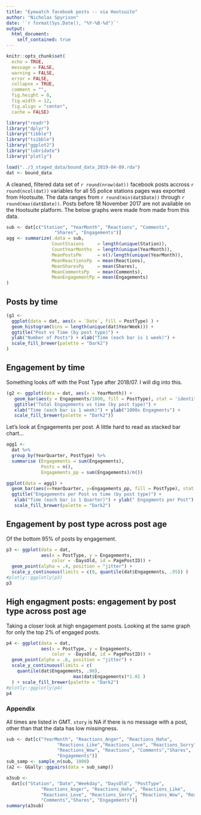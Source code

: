 ```yaml
---
title: "Eyewatch facebook posts -- via Hootsuite"
author: "Nicholas Spyrison"
date: '`r format(Sys.Date(), "%Y-%B-%d")`'
output: 
  html_document:
    self_contained: true
---
```

```r
knitr::opts_chunk$set(
  echo = TRUE,
  message = FALSE,
  warning = FALSE,
  error = FALSE, 
  collapse = TRUE,
  comment = "",
  fig.height = 8,
  fig.width = 12,
  fig.align = "center",
  cache = FALSE)

library("readr")
library("dplyr")
library("tibble")
library("tsibble")
library("ggplot2")
library("lubridate")
library("plotly")

load("../3_staged_data/bound_data_2019-04-09.rda")
dat <- bound_data
```

A cleaned, filtered data set of `r round(nrow(dat))` facebook posts accross `r round(ncol(dat))` variables for all 55 police stations pages was exported from Hootsuite. The data ranges from `r round(min(dat$Date))` through `r round(max(dat$Date))`. Posts before 18 November 2017 are not available on the Hootsuite platform. The below graphs were made from made from this data.

```r
sub <- dat[c("Station", "YearMonth", "Reactions", "Comments",
                  "Shares", "Engagements")]
agg <- summarize(.data = sub,
                 CountStaions     = length(unique(Station)),
                 CountYearMonths  = length(unique(YearMonth)),
                 MeanPostsPm      = n()/length(unique(YearMonth)),
                 MeanReactionsPp  = mean(Reactions),
                 MeanSharesPp     = mean(Shares),
                 MeanCommentsPp   = mean(Comments),
                 MeanEngagementPp = mean(Engagements)
)
```

## Posts by time

```r
(g1 <-
  ggplot(data = dat, aes(x = `Date`, fill = PostType) ) +
  geom_histogram(bins = length(unique(dat$YearWeek))) +
  ggtitle("Post vs Time (by post type)") +
  ylab("Number of Posts") + xlab("Time (each bar is 1 week)") +
  scale_fill_brewer(palette = "Dark2") 
)
```

## Engagement by time

Something looks off with the Post Type after 2018/07. I will dig into this.

```r

(g2 <- ggplot(data = dat, aes(x = YearMonth)) +
   geom_bar(aes(y = Engagements/1000, fill = PostType), stat = 'identity') + 
   ggtitle("Total Engagements vs time (by post type)") +
   xlab("Time (each bar is 1 week)") + ylab("1000x Engagments") +
   scale_fill_brewer(palette = "Dark2"))
```

Let's look at Engagements per post. A little hard to read as stacked bar chart...

```r
agg1 <-
  dat %>%
  group_by(YearQuarter, PostType) %>%
  summarise (Engagements = sum(Engagements),
             Posts = n(),
             Engagements_pp = sum(Engagements)/n())

ggplot(data = agg1) +
  geom_bar(aes(x=YearQuarter, y=Engagements_pp, fill = PostType), stat = 'identity') +
  ggtitle("Engagements per Post vs time (by post type)") +
   xlab("Time (each bar is 1 Quarter)") + ylab(" Engagments per Post") +
   scale_fill_brewer(palette = "Dark2")
```



<!-- ## Mean engagements trends by time across post type -->

<!-- Do we see engagement across post type changing over time? -->

<!-- ```{r, include=F} -->
<!-- # (g2 <- ggplot(dat,  -->
<!-- #               aes(x = `Date`, y = Engagements, fill = PostType ) ) + -->
<!-- #    geom_smooth() + scale_fill_brewer(palette = "Dark2") + xlab("Time") +  -->
<!-- #    coord_cartesian(ylim = c(0, 100))  -->
<!-- # ) -->
<!-- ``` -->

## Engagement by post type across post age

Of the bottom 95% of posts by engagement.

```r
p3 <- ggplot(data = dat, 
             aes(x = PostType, y = Engagements, 
                 color = -DaysOld, id = PagePostID)) + 
  geom_point(alpha = .4, position = "jitter") + 
  scale_y_continuous(limits = c(0, quantile(dat$Engagements, .95)) ) 
#plotly::ggplotly(p3)
p3
```

## High engagment posts: engagement by post type across post age 

Taking a closer look at high engagement posts. Looking at the same graph for only the top 2% of engaged posts.

```r
p4 <- ggplot(data = dat, 
             aes(x = PostType, y = Engagements, 
                 color = -DaysOld, id = PagePostID)) + 
  geom_point(alpha = .6, position = "jitter") + 
  scale_y_continuous(limits = c(
    quantile(dat$Engagements, .98),
                         max(dat$Engagements)*1.01 ) 
  ) + scale_fill_brewer(palette = "Dark2")
#plotly::ggplotly(p4)
p4
```

### Appendix

All times are listed in GMT. `story` is NA if there is no message with a post, other than that the data has low missingness.

```r
sub <- dat[c("YearMonth", "Reactions_Anger", "Reactions_Haha",
                   "Reactions_Like","Reactions_Love", "Reactions_Sorry",
                   "Reactions_Wow", "Reactions", "Comments","Shares", 
                   "Engagements")]
sub_samp <- sample_n(sub, 1000)
(a2 <- GGally::ggpairs(data = sub_samp))
```


```r
a3sub <- 
  dat[c("Station", "Date","Weekday", "DaysOld", "PostType",
             "Reactions_Anger", "Reactions_Haha", "Reactions_Like",
             "Reactions_Love", "Reactions_Sorry", "Reactions_Wow", "Reactions",
             "Comments","Shares", "Engagements")]
summary(a3sub)
```